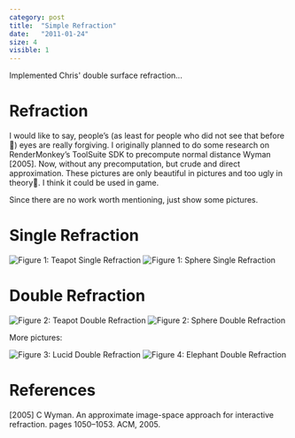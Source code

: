 ```yaml
---
category: post
title:  "Simple Refraction"
date:   "2011-01-24"
size: 4
visible: 1
---
```


Implemented Chris' double surface refraction...


# Refraction

I would like to say, people’s (as least for people who did not see that before 🙂) eyes are really forgiving. I originally planned to do some research on RenderMonkey’s ToolSuite SDK to precompute normal distance Wyman [2005]. Now, without any precomputation, but crude and direct approximation. These pictures are only beautiful in pictures and too ugly in theory🙂. I think it could be used in game.

Since there are no work worth mentioning, just show some pictures.

# Single Refraction

![Figure 1: Teapot Single Refraction](../images/blog/2011/teapot-refraction-single.jpg)
![Figure 1: Sphere Single Refraction](../images/blog/2011/sphere-refraction-single.jpg)

# Double Refraction

![Figure 2: Teapot Double Refraction](../images/blog/2011/teapot-refraction-double.jpg)
![Figure 2: Sphere Double Refraction](../images/blog/2011/sphere-refraction-double.jpg)

More pictures:

![Figure 3: Lucid Double Refraction](../images/blog/2011/lucid-refraction-double.jpg)
![Figure 4: Elephant Double Refraction](../images/blog/2011/elephant-refraction-double.jpg)


# References

[2005] C Wyman. An approximate image-space approach for interactive refraction. pages 1050–1053. ACM, 2005.


